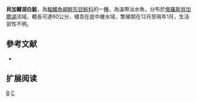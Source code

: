 {{Speciesbox 
| taxon = Coregonus baicalensis
| status = NE
| status_system = IUCN3.1
| authority = [[Dybowski|Dybowski]], 1874
| synonyms = *''Coregonus lavaretus baicalensis'', Dybowski, 1874 
}}

'''貝加爾湖白鮭'''，為[[輻鰭魚綱|輻鰭魚綱]][[鮭形目|鮭形目]][[鮭科|鮭科]]的一[[種|種]]，為溫帶淡水魚，分布於[[俄羅斯|俄羅斯]][[貝加爾湖|貝加爾湖]]流域，體長可達60公分，棲息在底中層水域，繁殖期在12月至隔年1月，生活習性不明。

==參考文献==
*{{FishBase_species|genus=Coregonus|species=baicalensis|year=2015|month=10}}

== 扩展阅读 ==
{{refbegin}}
{{wikispecies-inline|Coregonus baicalensis|貝加爾湖白鮭}}
{{refend}}
{{Taxonbar|from=Q3756731}}

[[Category:白鮭屬|B]]
[[Category:1874年描述的魚類|C]]